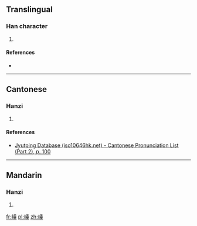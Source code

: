 ==Translingual==

===Han character===
{{Han char|rn=46|rad=山|as=08|sn=11|four=|canj=UHJM|ids=⿰山垂}}

# {{defn|Han|sort=山08}}

====References====
* {{Han ref|kx=0314.150|dkj=08187|dj=0615.070|hdz=10780.100|uh=5D1C|ud=23836}}

----

==Cantonese==

===Hanzi===
{{yue-hanzi|jyut=[[do1]]|y=do1}}

# {{defn|lang=yue|sort=山08}}

====References====
* [http://www.iso10646hk.net/jp/document/download.jsp Jyutping Database (iso10646hk.net) - Cantonese Pronunciation List (Part 2), p. 100]

----

==Mandarin==

===Hanzi===
{{cmn-hanzi|pin=[[duō]] ([[duo1]])|wg=to<sup>1</sup>}}

# {{defn|lang=cmn|sort=山08}}

[[fr:崜]]
[[pl:崜]]
[[zh:崜]]